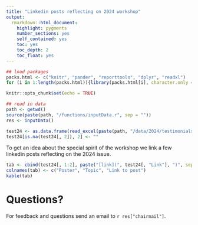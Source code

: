 ```yaml
---
title: "Linkedin posts reflecting on 2024 workshop"
output: 
  rmarkdown::html_document:
    highlight: pygments
    number_sections: yes
    self_contained: yes
    toc: yes
    toc_depth: 2
    toc_float: yes
---
```


```r
## load packages
packs.html <- c("knitr", "pander", "reporttools", "dplyr", "readxl")
for (i in 1:length(packs.html)){library(packs.html[i], character.only = TRUE)}

knitr::opts_chunk$set(echo = TRUE)

## read in data
path <- getwd()
source(paste(path, "/functions/inputData.r", sep = ""))
res <- inputData()

test24 <- as.data.frame(read_excel(paste(path, "/data/2024/testimonials2024.xlsx", sep = ""), col_types = NULL))
test24[is.na(test24[, 2]), 2] <- ""
```
To get an idea about the special spirit of the workshop we link a few linkedin posts reflecting on the 2024 issue.


```r
tab <- cbind(test24[, 1:2], paste("[link](", test24[, "Link"], ")", sep = ""))
colnames(tab) <- c("Poster", "Topic", "Link to post")
kable(tab)
```

# Questions?

For feedback and questions send an email to `r res["chairmail"]`.



